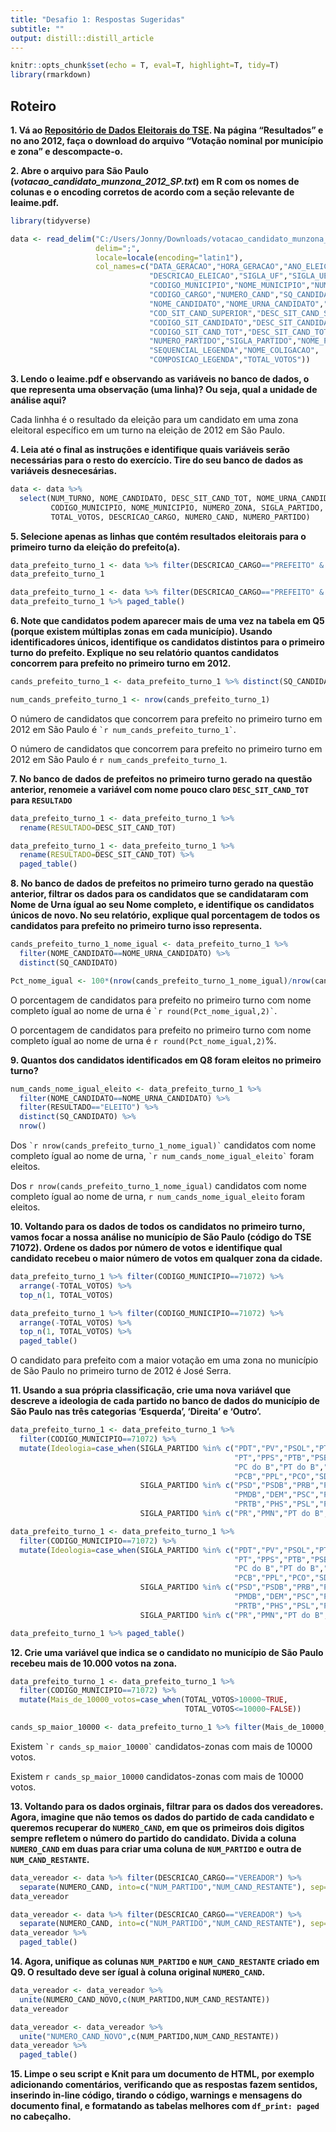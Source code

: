 ```yaml
---
title: "Desafio 1: Respostas Sugeridas"
subtitle: ""
output: distill::distill_article
---
```


```r
knitr::opts_chunk$set(echo = T, eval=T, highlight=T, tidy=T)
library(rmarkdown)
```


<style>
div.purple { background-color:#9e9ac8; border-radius: 5px; padding: 20px;}
</style>

## Roteiro

**1. Vá ao [Repositório de Dados Eleitorais do TSE](http://www.tse.jus.br/eleitor-e-eleicoes/estatisticas/repositorio-de-dados-eleitorais-1/repositorio-de-dados-eleitorais). Na página "Resultados" e no ano 2012, faça o download do arquivo "Votação nominal por município e zona" e descompacte-o.** 

**2. Abre o arquivo para São Paulo (*votacao_candidato_munzona_2012_SP.txt*) em R com os nomes de colunas e o encoding corretos de acordo com a seção relevante de leaime.pdf.**

```r
library(tidyverse)

data <- read_delim("C:/Users/Jonny/Downloads/votacao_candidato_munzona_2012/votacao_candidato_munzona_2012_SP.txt",
                   delim=";",
                   locale=locale(encoding="latin1"),
                   col_names=c("DATA_GERACAO","HORA_GERACAO","ANO_ELEICAO","NUM_TURNO",
                               "DESCRICAO_ELEICAO","SIGLA_UF","SIGLA_UE",
                               "CODIGO_MUNICIPIO","NOME_MUNICIPIO","NUMERO_ZONA",
                               "CODIGO_CARGO","NUMERO_CAND","SQ_CANDIDATO",
                               "NOME_CANDIDATO","NOME_URNA_CANDIDATO","DESCRICAO_CARGO",
                               "COD_SIT_CAND_SUPERIOR","DESC_SIT_CAND_SUPERIOR",
                               "CODIGO_SIT_CANDIDATO","DESC_SIT_CANDIDATO",
                               "CODIGO_SIT_CAND_TOT","DESC_SIT_CAND_TOT",
                               "NUMERO_PARTIDO","SIGLA_PARTIDO","NOME_PARTIDO",
                               "SEQUENCIAL_LEGENDA","NOME_COLIGACAO",
                               "COMPOSICAO_LEGENDA","TOTAL_VOTOS"))
```

**3. Lendo o leaime.pdf e observando as variáveis no banco de dados, o que representa uma observação (uma linha)? Ou seja, qual a unidade de análise aqui?**

Cada linhha é o resultado da eleição para um candidato em uma zona eleitoral específico em um turno na eleição de 2012 em São Paulo.

**4. Leia até o final as instruções e identifique quais variáveis serão necessárias para o resto do exercício. Tire do seu banco de dados as variáveis desnecesárias.**

```r
data <- data %>% 
  select(NUM_TURNO, NOME_CANDIDATO, DESC_SIT_CAND_TOT, NOME_URNA_CANDIDATO, SQ_CANDIDATO,
         CODIGO_MUNICIPIO, NOME_MUNICIPIO, NUMERO_ZONA, SIGLA_PARTIDO, 
         TOTAL_VOTOS, DESCRICAO_CARGO, NUMERO_CAND, NUMERO_PARTIDO)
```

**5. Selecione apenas as linhas que contém resultados eleitorais para o primeiro turno da eleição do prefeito(a).**

```r
data_prefeito_turno_1 <- data %>% filter(DESCRICAO_CARGO=="PREFEITO" & NUM_TURNO==1)
data_prefeito_turno_1
```

```r
data_prefeito_turno_1 <- data %>% filter(DESCRICAO_CARGO=="PREFEITO" & NUM_TURNO==1)
data_prefeito_turno_1 %>% paged_table()
```

**6. Note que candidatos podem aparecer mais de uma vez na tabela em Q5 (porque existem múltiplas zonas em cada município). Usando identificadores únicos, identifique os candidatos distintos para o primeiro turno do prefeito. Explique no seu relatório quantos candidatos concorrem para prefeito no primeiro turno em 2012.**

```r
cands_prefeito_turno_1 <- data_prefeito_turno_1 %>% distinct(SQ_CANDIDATO)

num_cands_prefeito_turno_1 <- nrow(cands_prefeito_turno_1)
```

O número de candidatos que concorrem para prefeito no primeiro turno em 2012 em São Paulo é `` `r
num_cands_prefeito_turno_1` ``. 

O número de candidatos que concorrem para prefeito no primeiro turno em 2012 em São Paulo é `r num_cands_prefeito_turno_1`.

**7. No banco de dados de prefeitos no primeiro turno gerado na questão anterior, renomeie a variável com nome pouco claro `DESC_SIT_CAND_TOT` para `RESULTADO`**

```r
data_prefeito_turno_1 <- data_prefeito_turno_1 %>% 
  rename(RESULTADO=DESC_SIT_CAND_TOT)
```

```r
data_prefeito_turno_1 <- data_prefeito_turno_1 %>% 
  rename(RESULTADO=DESC_SIT_CAND_TOT) %>%
  paged_table()
```

**8. No banco de dados de prefeitos no primeiro turno gerado na questão anterior, filtrar os dados para os candidatos que se candidataram com Nome de Urna ígual ao seu Nome completo, e identifique os candidatos únicos de novo. No seu relatório, explique qual porcentagem de todos os candidatos para prefeito no primeiro turno isso representa.**

```r
cands_prefeito_turno_1_nome_igual <- data_prefeito_turno_1 %>% 
  filter(NOME_CANDIDATO==NOME_URNA_CANDIDATO) %>%
  distinct(SQ_CANDIDATO)

Pct_nome_igual <- 100*(nrow(cands_prefeito_turno_1_nome_igual)/nrow(cands_prefeito_turno_1))
```

O porcentagem de candidatos para prefeito no primeiro turno com nome completo ígual ao nome de urna é `` `r
round(Pct_nome_igual,2)` ``. 

O porcentagem de candidatos para prefeito no primeiro turno com nome completo ígual ao nome de urna é `r round(Pct_nome_igual,2)`%.

**9. Quantos dos candidatos identificados em Q8 foram eleitos no primeiro turno?**

```r
num_cands_nome_igual_eleito <- data_prefeito_turno_1 %>% 
  filter(NOME_CANDIDATO==NOME_URNA_CANDIDATO) %>% 
  filter(RESULTADO=="ELEITO") %>%
  distinct(SQ_CANDIDATO) %>% 
  nrow()
```

Dos `` `r
nrow(cands_prefeito_turno_1_nome_igual)` `` candidatos com nome completo ígual ao nome de urna, `` `r
num_cands_nome_igual_eleito` ``  foram eleitos.

Dos `r nrow(cands_prefeito_turno_1_nome_igual)` candidatos com nome completo ígual ao nome de urna, `r num_cands_nome_igual_eleito` foram eleitos.

**10. Voltando para os dados de todos os candidatos no primeiro turno, vamos focar a nossa análise no município de São Paulo (código do TSE 71072). Ordene os dados por número de votos e identifique qual candidato recebeu o maior número de votos em qualquer zona da cidade.**

```r
data_prefeito_turno_1 %>% filter(CODIGO_MUNICIPIO==71072) %>%
  arrange(-TOTAL_VOTOS) %>%
  top_n(1, TOTAL_VOTOS)
```

```r
data_prefeito_turno_1 %>% filter(CODIGO_MUNICIPIO==71072) %>%
  arrange(-TOTAL_VOTOS) %>%
  top_n(1, TOTAL_VOTOS) %>%
  paged_table()
```

O candidato para prefeito com a maior votação em uma zona no município de São Paulo no primeiro turno de 2012 é José Serra.

**11. Usando a sua própria classificação, crie uma nova variável que descreve a ideologia de cada partido no banco de dados do município de São Paulo nas três categorias 'Esquerda', 'Direita' e 'Outro'.**

```r
data_prefeito_turno_1 <- data_prefeito_turno_1 %>% 
  filter(CODIGO_MUNICIPIO==71072) %>% 
  mutate(Ideologia=case_when(SIGLA_PARTIDO %in% c("PDT","PV","PSOL","PTN",
                                                  "PT","PPS","PTB","PSB",
                                                  "PC do B","PT do B","PSTU",
                                                  "PCB","PPL","PCO","SD")~"Esquerda",
                             SIGLA_PARTIDO %in% c("PSD","PSDB","PRB","PRP",
                                                  "PMDB","DEM","PSC","PP",
                                                  "PRTB","PHS","PSL","PTC")~"Direita",
                             SIGLA_PARTIDO %in% c("PR","PMN","PT do B","PSDC")~"Outro"))
```

```r
data_prefeito_turno_1 <- data_prefeito_turno_1 %>% 
  filter(CODIGO_MUNICIPIO==71072) %>% 
  mutate(Ideologia=case_when(SIGLA_PARTIDO %in% c("PDT","PV","PSOL","PTN",
                                                  "PT","PPS","PTB","PSB",
                                                  "PC do B","PT do B","PSTU",
                                                  "PCB","PPL","PCO","SD")~"Esquerda",
                             SIGLA_PARTIDO %in% c("PSD","PSDB","PRB","PRP",
                                                  "PMDB","DEM","PSC","PP",
                                                  "PRTB","PHS","PSL","PTC")~"Direita",
                             SIGLA_PARTIDO %in% c("PR","PMN","PT do B","PSDC")~"Outro"))

data_prefeito_turno_1 %>% paged_table()
```

**12. Crie uma variável que indica se o candidato no município de São Paulo recebeu mais de 10.000 votos na zona.**

```r
data_prefeito_turno_1 <- data_prefeito_turno_1 %>% 
  filter(CODIGO_MUNICIPIO==71072) %>%
  mutate(Mais_de_10000_votos=case_when(TOTAL_VOTOS>10000~TRUE,
                                       TOTAL_VOTOS<=10000~FALSE))

cands_sp_maior_10000 <- data_prefeito_turno_1 %>% filter(Mais_de_10000_votos==TRUE) %>% nrow()
```

Existem `` `r
cands_sp_maior_10000` `` candidatos-zonas com mais de 10000 votos.

Existem `r cands_sp_maior_10000` candidatos-zonas com mais de 10000 votos.

**13. Voltando para os dados orginais, filtrar para os dados dos vereadores. Agora, imagine que não temos os dados do partido de cada candidato e queremos recuperar do `NUMERO_CAND`, em que os primeiros dois digitos sempre refletem o número do partido do candidato. Divida a coluna `NUMERO_CAND` em duas para criar uma coluna de `NUM_PARTIDO` e outra de `NUM_CAND_RESTANTE`.**

```r
data_vereador <- data %>% filter(DESCRICAO_CARGO=="VEREADOR") %>%
  separate(NUMERO_CAND, into=c("NUM_PARTIDO","NUM_CAND_RESTANTE"), sep=2)
data_vereador
```

```r
data_vereador <- data %>% filter(DESCRICAO_CARGO=="VEREADOR") %>%
  separate(NUMERO_CAND, into=c("NUM_PARTIDO","NUM_CAND_RESTANTE"), sep=2)
data_vereador %>%
  paged_table()
```

**14. Agora, unifique as colunas `NUM_PARTIDO` e `NUM_CAND_RESTANTE` criado em Q9. O resultado deve ser ígual à coluna original `NUMERO_CAND`.**

```r
data_vereador <- data_vereador %>% 
  unite(NUMERO_CAND_NOVO,c(NUM_PARTIDO,NUM_CAND_RESTANTE))
data_vereador
```

```r
data_vereador <- data_vereador %>% 
  unite("NUMERO_CAND_NOVO",c(NUM_PARTIDO,NUM_CAND_RESTANTE)) 
data_vereador %>%
  paged_table()
```

**15. Limpe o seu script e Knit para um documento de HTML, por exemplo adicionando comentários, verificando que as respostas fazem sentidos, inserindo in-line código, tirando o código, warnings e mensagens do documento final, e formatando as tabelas melhores com `df_print: paged` no cabeçalho.**

